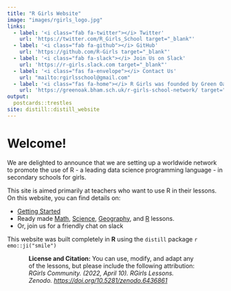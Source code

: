 ```yaml
---
title: "R Girls Website"
image: "images/rgirls_logo.jpg"
links:
  - label: '<i class="fab fa-twitter"></i> Twitter'
    url: 'https://twitter.com/R_Girls_School target="_blank"'
  - label: '<i class="fab fa-github"></i> GitHub'
    url: 'https://github.com/R-Girls target="_blank"'
  - label: '<i class="fab fa-slack"></i> Join Us on Slack' 
    url: 'https://r-girls.slack.com target="_blank"'    
  - label: '<i class="fas fa-envelope"></i> Contact Us'
    url: "mailto:rgirlsschool@gmail.com" 
  - label: '<i class="fas fa-home"></i> R Girls was founded by Green Oak Academy'
    url: 'https://greenoak.bham.sch.uk/r-girls-school-network/ target="_blank"'  
output:
  postcards::trestles
site: distill::distill_website
---
```



</div>
# Welcome!
We are delighted to announce that we are setting up a worldwide network to promote the use of R - a leading data science programming language - in secondary schools for girls.

This site is aimed primarily at teachers who want to use R in their lessons. On this website, you can find details on:

- [Getting Started](https://r-girls.github.io/website/getting_started.html)
- Ready made [Math](https://r-girls.github.io/website/math_lessons.html), [Science](https://r-girls.github.io/website/science_lessons.html), [Geography](https://r-girls.github.io/website/geography_lessons.html), and [R](https://r-girls.github.io/website/r_lessons.html) lessons.
- Or,	join us for a friendly chat on slack



This website was built completely in **R** using the `distill` package  `r emo::ji("smile")`

<p style="font-size:14px; margin-left:50px; margin-right:60px;">
**License and Citation:** You can use, modify, and adapt any of the lessons, but please include the following attribution: *RGirls Community. (2022, April 10). RGirls Lessons. Zenodo. [https://doi.org/10.5281/zenodo.6436861](https://doi.org/10.5281/zenodo.6436861)* 
</p>

  
</div>